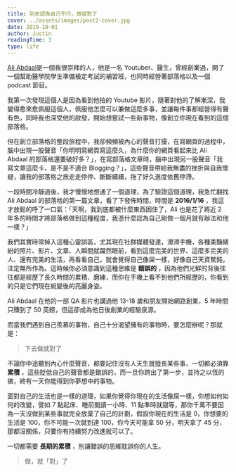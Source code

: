 ```yaml
---
title: 別老認為自己不行，做就對了
cover: ../assets/images/post2-cover.jpg
date: 2019-10-01
author: Justin
readingTime: 3
type: life
---
```


[Ali Abdaal](https://aliabdaal.com/)是一個我很崇拜的人，他是一名 Youtuber、醫生，曾經創業過，開了一個幫助醫學院學生準備檢定考試的補習班，也同時經營著部落格以及一個 podcast 節目。

我第一次發現這個人是因為看到他拍的 Youtube 影片，隨著對他的了解漸深，我變得愈來愈佩服這個人，佩服他怎麼可以兼做這麼多事，並讓每件事都經營得有聲有色，同時我也深受他的啟發，開始想嘗試一些新事物，像創立你現在看到的這個部落格。

但在創立部落格的整段旅程中，我卻頻頻被內心的聲音打擾，在寫網頁的過程中，腦中出現一股聲音「你明明寫網頁寫這麼久，為什麼你的網頁看起來比 Ali Abdaal 的部落格還要破好多？」，在寫部落格文章時，腦中出現另一股聲音「我寫文章這麼卡，是不是不適合 Blogging？」，這些聲音帶給我無盡的挫折與自我懷疑，讓我的部落格之旅走走停停、斷斷續續，拖了好久進度依舊停滯。

一段時間冷靜過後，我才慢慢地想通了一個道理，為了驗證這個道理，我急忙翻找 Ali Abdaal 的部落格的第一篇文章，看了下發佈時間，時間是 **2016/1/16** ，我這才放鬆的呼了一口氣：「天啊，我到底都被什麼東西困住了，Ali 也是花了將近 2 年多的時間才將部落格做到這種程度，我憑什麼認為自己剛做一個月就有辦法和他一樣？」

我們其實時常掉入這種心靈誤區，尤其現在社群媒體發達，滑滑手機，各種美豔繽紛的照片、影片、文章、人瞬間就躍然眼前，看到這麼完美的世界、這麼多完美的人、還有完美的生活，再看看自己，就會覺得自己像屎一樣，好像自己天資駑鈍，注定無所作為。這時候你必須意識到這種思維是 **錯誤的** ，因為他們光鮮的背後往往都是經歷了長久時間的累積、磨練，而你在手機上看不到他們所經歷的，你看到的只是它們現在蛻變後的亮麗身姿。

Ali Abdaal 在他的一部 QA 影片也講過他 13-18 歲和朋友開始網路創業，5 年時間只賺到了 50 英鎊，但這卻成為他日後創業的經驗泉源。

而當我們遇到自己羨慕的事物，自己十分渴望擁有的事物時，要怎麼辦呢？那就是：

> 下去做就對了

不論你中途聽到內心什麼聲音，都要記住沒有人天生就擅長某些事，一切都必須靠 **累積** ，這些貶低自己的聲音都是錯誤的，而一旦你跨出了第一步，並持之以恆的做，終有一天你能得到你夢想中的事物。

面對自己的生活也是一樣的道理，如果你覺得你現在的生活像屎一樣，你想如何如何的改變，譬如 7 點起床、睡前閱讀一小時、11 點準時就寢等，那你千萬不要因為一天沒做到某些事就完全放棄了自己的計劃，假設你現在的生活是 0，你想要的生活是 100，你不可能一次就到達 100，你今天可能拿 50 分，明天拿了 45 分，那都沒關係，只要你有持續努力改進就可以了。

一切都需要 **長期的累積** ，別讓錯誤的思維耽誤你的人生。

> 做，就「對」了
